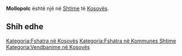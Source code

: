 {{Fshat në 
 | Emri                = Mollopolc
 | EmriAlt                = 
 | NAME_SHORT_FORM=      
 | NAME_GENERIC=      
 | NAME_SORT_NAME_RO=      MOLLOPOLC
 | FULL_NAME_RO = Mollopolc
 | FULL_NAME_ND_RO=Mollopolc
 | SORT_NAME_RG=MOLLOPOLC
 | FULL_NAME_RG=Mollopolc
 | FULL_NAME_ND_RG=Mollopolc
 | SRP_NAME_SHORT_FORM=      
 | SRP_NAME_GENERIC=      
 | SRP_NAME_SORT_NAME_RO=      
 | SRP_FULL_NAME_RO = 
 | SRP_FULL_NAME_ND_RO=
 | SRP_SORT_NAME_RG=
 | SRP_FULL_NAME_RG=
 | SRP_FULL_NAME_ND_RG=
 | Emri (Rasa dhanore) = 
 | Figura              = 
 | Shteti              = Kosovo
 | Komuna              = Shtime
 | Kodi postar         = 
 | Sipërfaqja          = 

 | Popullsia           = 

 | Regj. i popullsisë  = 
 | Dend. e popullsisë  = 
 | Faqja zyrtare       = 
 <!--- Koordinatat ----> 
 | Gjerësia            = 42.401111
 | Gjatësia            = 21.052778
 | Lartësia            = 
}}
'''Mollopolc''' është një [[]] në [[Shtime]] të [[Kosovës]].

<!-- == Gjeografia == -->
<!-- == Historia == -->
<!-- == Demografia == -->
== Shih edhe ==
{{Komuna Shtime}}
{{Kosovo-Administrata-Cung}}

[[Kategoria:Fshatra në Kosovës]]
[[Kategoria:Fshatra në Kommunes Shtime]]
[[Kategoria:Vendbanime në Kosovës]]